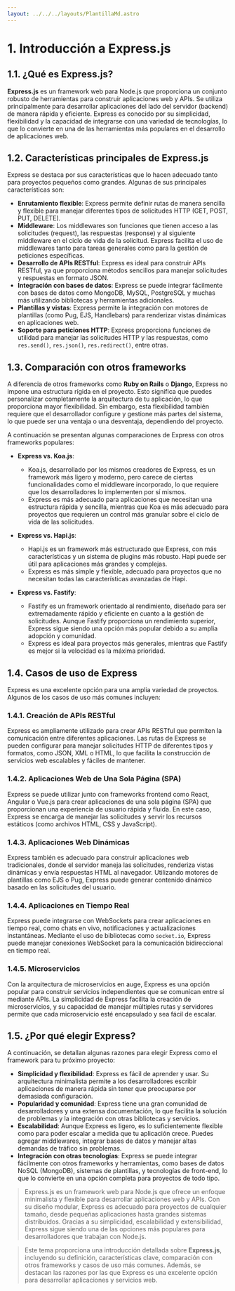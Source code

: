 ```yaml
---
layout: ../../../layouts/PlantillaMd.astro
---
```



<EtiquetaPost curso = "FrontEnd" asignatura = "FrameWork Express"/>

# 1. Introducción a Express.js

## 1.1. ¿Qué es Express.js?

**Express.js** es un framework web para Node.js que proporciona un conjunto robusto de herramientas para construir aplicaciones web y APIs. Se utiliza principalmente para desarrollar aplicaciones del lado del servidor (backend) de manera rápida y eficiente. Express es conocido por su simplicidad, flexibilidad y la capacidad de integrarse con una variedad de tecnologías, lo que lo convierte en una de las herramientas más populares en el desarrollo de aplicaciones web.

## 1.2. Características principales de Express.js

Express se destaca por sus características que lo hacen adecuado tanto para proyectos pequeños como grandes. Algunas de sus principales características son:

- **Enrutamiento flexible**: Express permite definir rutas de manera sencilla y flexible para manejar diferentes tipos de solicitudes HTTP (GET, POST, PUT, DELETE).
- **Middleware**: Los middlewares son funciones que tienen acceso a las solicitudes (request), las respuestas (response) y al siguiente middleware en el ciclo de vida de la solicitud. Express facilita el uso de middlewares tanto para tareas generales como para la gestión de peticiones específicas.
- **Desarrollo de APIs RESTful**: Express es ideal para construir APIs RESTful, ya que proporciona métodos sencillos para manejar solicitudes y respuestas en formato JSON.
- **Integración con bases de datos**: Express se puede integrar fácilmente con bases de datos como MongoDB, MySQL, PostgreSQL y muchas más utilizando bibliotecas y herramientas adicionales.
- **Plantillas y vistas**: Express permite la integración con motores de plantillas (como Pug, EJS, Handlebars) para renderizar vistas dinámicas en aplicaciones web.
- **Soporte para peticiones HTTP**: Express proporciona funciones de utilidad para manejar las solicitudes HTTP y las respuestas, como `res.send()`, `res.json()`, `res.redirect()`, entre otras.

## 1.3. Comparación con otros frameworks

A diferencia de otros frameworks como **Ruby on Rails** o **Django**, Express no impone una estructura rígida en el proyecto. Esto significa que puedes personalizar completamente la arquitectura de tu aplicación, lo que proporciona mayor flexibilidad. Sin embargo, esta flexibilidad también requiere que el desarrollador configure y gestione más partes del sistema, lo que puede ser una ventaja o una desventaja, dependiendo del proyecto.

A continuación se presentan algunas comparaciones de Express con otros frameworks populares:

- **Express vs. Koa.js**:
  - Koa.js, desarrollado por los mismos creadores de Express, es un framework más ligero y moderno, pero carece de ciertas funcionalidades como el middleware incorporado, lo que requiere que los desarrolladores lo implementen por sí mismos.
  - Express es más adecuado para aplicaciones que necesitan una estructura rápida y sencilla, mientras que Koa es más adecuado para proyectos que requieren un control más granular sobre el ciclo de vida de las solicitudes.

- **Express vs. Hapi.js**:
  - Hapi.js es un framework más estructurado que Express, con más características y un sistema de plugins más robusto. Hapi puede ser útil para aplicaciones más grandes y complejas.
  - Express es más simple y flexible, adecuado para proyectos que no necesitan todas las características avanzadas de Hapi.

- **Express vs. Fastify**:
  - Fastify es un framework orientado al rendimiento, diseñado para ser extremadamente rápido y eficiente en cuanto a la gestión de solicitudes. Aunque Fastify proporciona un rendimiento superior, Express sigue siendo una opción más popular debido a su amplia adopción y comunidad.
  - Express es ideal para proyectos más generales, mientras que Fastify es mejor si la velocidad es la máxima prioridad.

## 1.4. Casos de uso de Express

Express es una excelente opción para una amplia variedad de proyectos. Algunos de los casos de uso más comunes incluyen:

### 1.4.1. Creación de APIs RESTful
Express es ampliamente utilizado para crear APIs RESTful que permiten la comunicación entre diferentes aplicaciones. Las rutas de Express se pueden configurar para manejar solicitudes HTTP de diferentes tipos y formatos, como JSON, XML o HTML, lo que facilita la construcción de servicios web escalables y fáciles de mantener.

### 1.4.2. Aplicaciones Web de Una Sola Página (SPA)
Express se puede utilizar junto con frameworks frontend como React, Angular o Vue.js para crear aplicaciones de una sola página (SPA) que proporcionan una experiencia de usuario rápida y fluida. En este caso, Express se encarga de manejar las solicitudes y servir los recursos estáticos (como archivos HTML, CSS y JavaScript).

### 1.4.3. Aplicaciones Web Dinámicas
Express también es adecuado para construir aplicaciones web tradicionales, donde el servidor maneja las solicitudes, renderiza vistas dinámicas y envía respuestas HTML al navegador. Utilizando motores de plantillas como EJS o Pug, Express puede generar contenido dinámico basado en las solicitudes del usuario.

### 1.4.4. Aplicaciones en Tiempo Real
Express puede integrarse con WebSockets para crear aplicaciones en tiempo real, como chats en vivo, notificaciones y actualizaciones instantáneas. Mediante el uso de bibliotecas como `socket.io`, Express puede manejar conexiones WebSocket para la comunicación bidireccional en tiempo real.

### 1.4.5. Microservicios
Con la arquitectura de microservicios en auge, Express es una opción popular para construir servicios independientes que se comunican entre sí mediante APIs. La simplicidad de Express facilita la creación de microservicios, y su capacidad de manejar múltiples rutas y servidores permite que cada microservicio esté encapsulado y sea fácil de escalar.

## 1.5. ¿Por qué elegir Express?

A continuación, se detallan algunas razones para elegir Express como el framework para tu próximo proyecto:

- **Simplicidad y flexibilidad**: Express es fácil de aprender y usar. Su arquitectura minimalista permite a los desarrolladores escribir aplicaciones de manera rápida sin tener que preocuparse por demasiada configuración.
- **Popularidad y comunidad**: Express tiene una gran comunidad de desarrolladores y una extensa documentación, lo que facilita la solución de problemas y la integración con otras bibliotecas y servicios.
- **Escalabilidad**: Aunque Express es ligero, es lo suficientemente flexible como para poder escalar a medida que tu aplicación crece. Puedes agregar middlewares, integrar bases de datos y manejar altas demandas de tráfico sin problemas.
- **Integración con otras tecnologías**: Express se puede integrar fácilmente con otros frameworks y herramientas, como bases de datos NoSQL (MongoDB), sistemas de plantillas, y tecnologías de front-end, lo que lo convierte en una opción completa para proyectos de todo tipo.


>Express.js es un framework web para Node.js que ofrece un enfoque minimalista y flexible para desarrollar aplicaciones web y APIs. Con su diseño modular, Express es adecuado para proyectos de cualquier tamaño, desde pequeñas aplicaciones hasta grandes sistemas distribuidos. Gracias a su simplicidad, escalabilidad y extensibilidad, Express sigue siendo una de las opciones más populares para desarrolladores que trabajan con Node.js.

>Este tema proporciona una introducción detallada sobre **Express.js**, incluyendo su definición, características clave, comparación con otros frameworks y casos de uso más comunes. Además, se destacan las razones por las que Express es una excelente opción para desarrollar aplicaciones y servicios web.